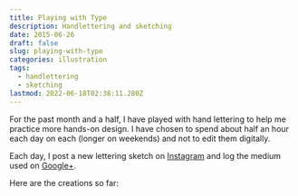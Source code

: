 ```yaml
---
title: Playing with Type
description: Handlettering and sketching
date: 2015-06-26
draft: false
slug: playing-with-type
categories: illustration
tags:
  - handlettering
  - sketching
lastmod: 2022-06-18T02:38:11.280Z
---
```


For the past month and a half, I have played with hand lettering to help me practice more hands-on design. I have chosen to spend about half an hour each day on each (longer on weekends) and not to edit them digitally.

Each day, I post a new lettering sketch on <a href="https://instagram.com/joelmturner/">Instagram</a> and log the medium used on <a href="https://plus.google.com/collection/oWKCX">Google+</a>.

Here are&nbsp;the creations so far:
